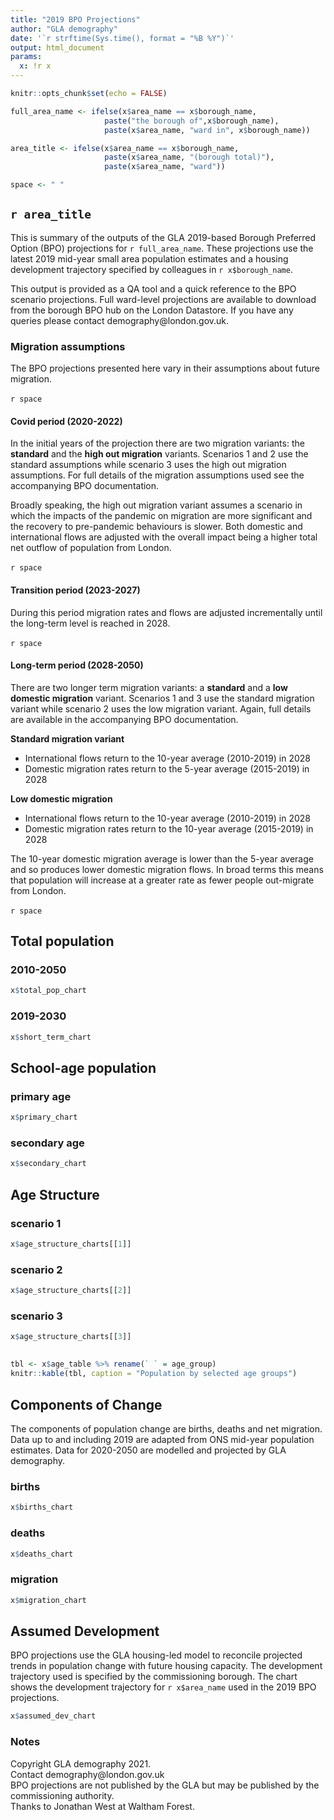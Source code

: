 ```yaml
---
title: "2019 BPO Projections"
author: "GLA demography"
date: '`r strftime(Sys.time(), format = "%B %Y")`'
output: html_document
params: 
  x: !r x
---
```

  
```r
knitr::opts_chunk$set(echo = FALSE)
```

```r
full_area_name <- ifelse(x$area_name == x$borough_name,
                     paste("the borough of",x$borough_name),
                     paste(x$area_name, "ward in", x$borough_name))

area_title <- ifelse(x$area_name == x$borough_name,
                     paste(x$area_name, "(borough total)"),
                     paste(x$area_name, "ward"))

space <- " "

```

## `r area_title`

This is summary of the outputs of the GLA 2019-based Borough Preferred Option (BPO) projections for `r full_area_name`. These projections use the latest 2019 mid-year small area population estimates and a housing development trajectory specified by colleagues in `r x$borough_name`.

This output is provided as a QA tool and a quick reference to the BPO scenario projections. Full ward-level projections are available to download from the borough BPO hub on the London Datastore. If you have any queries please contact demography@london.gov.uk.

### Migration assumptions
The BPO projections presented here vary in their assumptions about future migration.\ 

`r space`\  

#### Covid period (2020-2022)
In the initial years of the projection there are two migration variants: the **standard** and the **high out migration** variants. Scenarios 1 and 2 use the standard assumptions while scenario 3 uses the high out migration assumptions. For full details of the migration assumptions used see the accompanying BPO documentation.

Broadly speaking, the high out migration variant assumes a scenario in which the impacts of the pandemic on migration are more significant and the recovery to pre-pandemic behaviours is slower. Both domestic and international flows are adjusted with the overall impact being a higher total net outflow of population from London.\ 

`r space`\  

#### Transition period (2023-2027)
During this period migration rates and flows are adjusted incrementally until the long-term level is reached in 2028.\ 

`r space`\  
 
#### Long-term period (2028-2050)
There are two longer term migration variants: a **standard** and a **low domestic migration** variant. Scenarios 1 and 3 use the standard migration variant while scenario 2 uses the low migration variant. Again, full details are available in the accompanying BPO documentation.\  

**Standard migration variant**

- International flows return to the 10-year average (2010-2019) in 2028 \  
- Domestic migration rates return to the 5-year average (2015-2019) in 2028 \  

**Low domestic migration**

- International flows return to the 10-year average (2010-2019) in 2028 \   
- Domestic migration rates return to the 10-year average (2015-2019) in 2028 \   

The 10-year domestic migration average is lower than the 5-year average and so produces lower domestic migration flows. In broad terms this means that population will increase at a greater rate as fewer people out-migrate from London.\ 

`r space`\  

## Total population  {.tabset}

### 2010-2050
```r
x$total_pop_chart
```

### 2019-2030
```r
x$short_term_chart
```

## {-}

## School-age population  {.tabset}

### primary age
```r
x$primary_chart
```

### secondary age

```r
x$secondary_chart
```
  
## {-}
  

## Age Structure  {.tabset}

### scenario 1
```r
x$age_structure_charts[[1]]
```

### scenario 2
```r
x$age_structure_charts[[2]]
```

### scenario 3
```r
x$age_structure_charts[[3]]
```

## {-}

```r
tbl <- x$age_table %>% rename(` ` = age_group)
knitr::kable(tbl, caption = "Population by selected age groups")
```

## Components of Change {.tabset}

The components of population change are births, deaths and net migration. Data up to and including 2019 are adapted from ONS mid-year population estimates. Data for 2020-2050 are modelled and projected by GLA demography.

### births
  
```r
x$births_chart
```

### deaths

```r
x$deaths_chart
```

### migration

```r
x$migration_chart
```

## {-}

## Assumed Development

BPO projections use the GLA housing-led model to reconcile projected trends in population change with future housing capacity. The development trajectory used is specified by the commissioning borough. The chart shows the development trajectory for `r x$area_name` used in the 2019 BPO projections. 
  
```r
x$assumed_dev_chart
```

### Notes
Copyright GLA demography 2021.\
Contact demography@london.gov.uk\
BPO projections are not published by the GLA but may be published by the commissioning authority.\
Thanks to Jonathan West at Waltham Forest.\
  
  